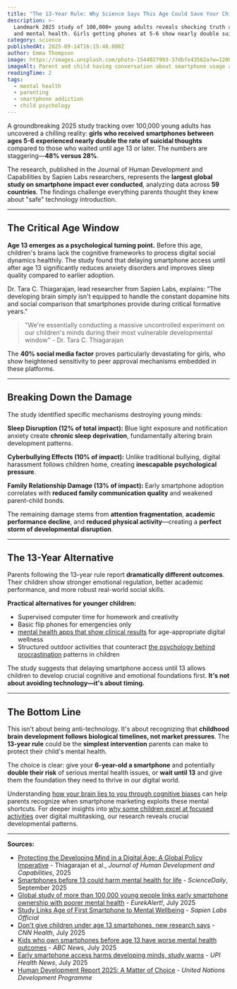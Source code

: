 ```yaml
---
title: "The 13-Year Rule: Why Science Says This Age Could Save Your Child's Mental Health"
description: >-
  Landmark 2025 study of 100,000+ young adults reveals shocking truth about early smartphone access
  and mental health. Girls getting phones at 5-6 show nearly double suicidal thoughts.
category: science
publishedAt: 2025-09-14T16:15:48.000Z
author: Emma Thompson
image: https://images.unsplash.com/photo-1544027993-37dbfe43562a?w=1200&h=630&fit=crop
imageAlt: Parent and child having conversation about smartphone usage and mental health
readingTime: 2
tags:
  - mental health
  - parenting
  - smartphone addiction
  - child psychology
---
```


A groundbreaking 2025 study tracking over 100,000 young adults has uncovered a chilling reality: **girls who received smartphones between ages 5-6 experienced nearly double the rate of suicidal thoughts** compared to those who waited until age 13 or later. The numbers are staggering—**48% versus 28%**.

The research, published in the Journal of Human Development and Capabilities by Sapien Labs researchers, represents the **largest global study on smartphone impact ever conducted**, analyzing data across **59 countries**. The findings challenge everything parents thought they knew about "safe" technology introduction.

---

## The Critical Age Window

**Age 13 emerges as a psychological turning point.** Before this age, children's brains lack the cognitive frameworks to process digital social dynamics healthily. The study found that delaying smartphone access until after age 13 significantly reduces anxiety disorders and improves sleep quality compared to earlier adoption.

Dr. Tara C. Thiagarajan, lead researcher from Sapien Labs, explains: "The developing brain simply isn't equipped to handle the constant dopamine hits and social comparison that smartphones provide during critical formative years."

> "We're essentially conducting a massive uncontrolled experiment on our children's minds during their most vulnerable developmental window" - Dr. Tara C. Thiagarajan

The **40% social media factor** proves particularly devastating for girls, who show heightened sensitivity to peer approval mechanisms embedded in these platforms.

---

## Breaking Down the Damage

The study identified specific mechanisms destroying young minds:

**Sleep Disruption (12% of total impact):** Blue light exposure and notification anxiety create **chronic sleep deprivation**, fundamentally altering brain development patterns.

**Cyberbullying Effects (10% of impact):** Unlike traditional bullying, digital harassment follows children home, creating **inescapable psychological pressure**.

**Family Relationship Damage (13% of impact):** Early smartphone adoption correlates with **reduced family communication quality** and weakened parent-child bonds.

The remaining damage stems from **attention fragmentation**, **academic performance decline**, and **reduced physical activity**—creating a **perfect storm of developmental disruption**.

---

## The 13-Year Alternative

Parents following the 13-year rule report **dramatically different outcomes**. Their children show stronger emotional regulation, better academic performance, and more robust real-world social skills.

**Practical alternatives for younger children:**
- Supervised computer time for homework and creativity
- Basic flip phones for emergencies only
- [mental health apps that show clinical results](/health/mental-health-apps-show-clinical-results) for age-appropriate digital wellness
- Structured outdoor activities that counteract [the psychology behind procrastination](/psychology/the-psychology-behind-why-we-procrastinate-even-when-we-know) patterns in children

The study suggests that delaying smartphone access until 13 allows children to develop crucial cognitive and emotional foundations first. **It's not about avoiding technology—it's about timing.**

---

## The Bottom Line

This isn't about being anti-technology. It's about recognizing that **childhood brain development follows biological timelines, not market pressures**. The **13-year rule** could be the **simplest intervention** parents can make to protect their child's mental health.

The choice is clear: give your **6-year-old a smartphone** and potentially **double their risk** of serious mental health issues, or **wait until 13** and give them the foundation they need to thrive in our digital world.

Understanding [how your brain lies to you through cognitive biases](/psychology/your-brain-lies-to-you-cognitive-biases-2025) can help parents recognize when smartphone marketing exploits these mental shortcuts. For deeper insights into [why some children excel at focused activities](/psychology/why-introverts-excel-at-deep-work-psychology-research-2025) over digital multitasking, our research reveals crucial developmental patterns.

---

**Sources:**

- [Protecting the Developing Mind in a Digital Age: A Global Policy Imperative](https://www.tandfonline.com/doi/full/10.1080/19452829.2025.2518313) - Thiagarajan et al., *Journal of Human Development and Capabilities*, 2025
- [Smartphones before 13 could harm mental health for life](https://www.sciencedaily.com/releases/2025/09/250906013448.htm) - *ScienceDaily*, September 2025
- [Global study of more than 100,000 young people links early smartphone ownership with poorer mental health](https://www.eurekalert.org/news-releases/1091598) - *EurekAlert!*, July 2025
- [Study Links Age of First Smartphone to Mental Wellbeing](https://sapienlabs.org/whats_new/study-out-from-sapien-labs-links-age-of-first-smartphone-to-mental-wellbeing/) - *Sapien Labs Official*
- [Don't give children under age 13 smartphones, new research says](https://www.cnn.com/2025/07/21/health/smartphones-not-safe-preteens-wellness) - *CNN Health*, July 2025
- [Kids who own smartphones before age 13 have worse mental health outcomes](https://abcnews.go.com/GMA/Family/kids-smartphones-age-13-worse-mental-health-outcomes/story?id=123961082) - *ABC News*, July 2025
- [Early smartphone access harms developing minds, study warns](https://www.upi.com/Health_News/2025/07/22/smatphone-children-development-problems/6241753214133/) - *UPI Health News*, July 2025
- [Human Development Report 2025: A Matter of Choice](https://www.undp.org/sites/g/files/zskgke326/files/2025-05/human_development_report_2025.pdf) - *United Nations Development Programme*